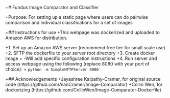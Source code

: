 +# Fundus Image Comparator and Classifier

+Purpose: For setting up a static page where users can do pairwise comparison and individual classifications for a set of images

+## Instructions for use
+This webpage was dockerized and uploaded to Amazon AWS for distribution. 

+1. Set up an Amazon AWS server (recommend free tier for small scale use)
+2. SFTP the dockerfile to your server root directory
+3. Create docker image 
+  -Will add specific configuration instructions
+4. Run server and access webpage using the following (replace 8080 with your port of choice):
+  `python -m SimpleHTTPServer 8080` 
  
+## Acknowledgements
+Jayashree Kalpathy-Cramer, for original source code (https://github.com/AlanCramer/Image-Comparator)
+Collin Wen, for dockerizing (https://github.com/CollinWen/Image-Comparator-Dockerfile)
